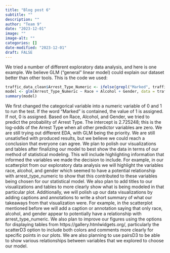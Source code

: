 ```yaml
---
title: "Blog post 6"
subtitle: ""
description: ""
author: "Team 9"
date: "2023-12-01"
image: ""
image-alt: ""
categories: []
date-modified: "2023-12-01"
draft: FALSE
---
```


We tried a number of different exploratory data analysis, and here is one example. We believe GLM (“general” linear model) could explain our dataset better than other tools. This is the code we used:

```r
traffic_data_clean$Arrest_Type_Numeric <- ifelse(grepl("Marked", traffic_data_clean$`Arrest Type`), 1, 0)
model <- glm(Arrest_Type_Numeric ~ Race + Alcohol + Gender, data = traffic_data_clean, family = "binomial")
summary(model)
```

We first changed the categorical variable into a numeric variable of 0 and 1 to run the test. If the word “Marked” is contained, the value of 1 is assigned. If not, 0 is assigned. Based on Race, Alcohol, and Gender, we tried to predict the probability of Arrest Type. The intercept is 2.725248; this is the log-odds of the Arrest Type when all other predictor variables are zero. 
We are still trying out different EDA, with GLM being the priority. We are still unsatisfied with produced results, but we believe we could reach a conclusion that everyone can agree.
We plan to polish our visualizations and tables after finalizing our model to best show the data in terms of our method of statistical modeling. This will include highlighting information that informed the variables we made the decision to include. For example, in our scatterplot from our exploratory data analysis we will highlight the variables race, alcohol, and gender which seemed to have a potential relationship with arrest_type_numeric to show that this contributed to these variables being chosen for our statistical model. We also plan to add titles to our visualizations and tables to more clearly show what is being modeled in that particular plot. Additionally, we will polish up our data visualizations by adding captions and annotations to write a short summary of what our takeaways from that visualization were. For example, in the scatterplot mentioned before we will add a caption or annotation saying that only race, alcohol, and gender appear to potentially have a relationship with arrest_type_numeric. We also plan to improve our figures using the options for displaying tables from https://gallery.htmlwidgets.org/, particularly the scatterD3 option to include both colors and comments more clearly for specific points in our plots. We are also planning to use pairsD3 to be able to show various relationships between variables that we explored to choose our model. 



